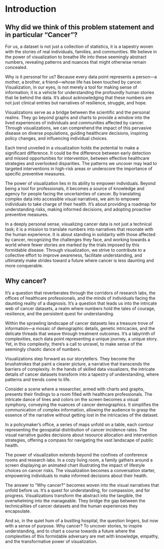 # Introduction

## Why did we think of this problem statement and in particular "Cancer"?

For us, a dataset is not just a collection of statistics, it is a tapestry woven with the stories of real individuals, families, and communities. We believe in the power of visualization to breathe life into these seemingly abstract numbers, revealing patterns and nuances that might otherwise remain concealed.

Why is it personal for us? Because every data point represents a person—a mother, a brother, a friend—whose life has been touched by cancer. Visualization, in our eyes, is not merely a tool for making sense of information; it is a vehicle for understanding the profoundly human stories that lie behind the data. It's about acknowledging that these numbers are not just clinical entries but narratives of resilience, struggle, and hope.

Visualizations serve as a bridge between the scientific and the personal realms. They go beyond graphs and charts to provide a window into the lived experiences of individuals and communities affected by cancer. Through visualizations, we can comprehend the impact of this pervasive disease on diverse populations, guiding healthcare decisions, inspiring policy changes, and influencing individual choices.

Each trend unveiled in a visualization holds the potential to make a significant difference. It could be the difference between early detection and missed opportunities for intervention, between effective healthcare strategies and overlooked disparities. The patterns we uncover may lead to targeted interventions in high-risk areas or underscore the importance of specific preventive measures.

The power of visualization lies in its ability to empower individuals. Beyond being a tool for professionals, it becomes a source of knowledge and agency for people facing the uncertainties of cancer. By translating complex data into accessible visual narratives, we aim to empower individuals to take charge of their health. It's about providing a roadmap for understanding risks, making informed decisions, and adopting proactive preventive measures.

In a deeply personal sense, visualizing cancer data is not just a technical task; it is a mission to translate numbers into narratives that resonate with the human experience. It is about standing in solidarity with those affected by cancer, recognizing the challenges they face, and working towards a world where fewer stories are marked by the trials imposed by this formidable disease. Through visualization, we strive to contribute to a collective effort to improve awareness, facilitate understanding, and ultimately make strides toward a future where cancer is less daunting and more conquerable.

## Why cancer?

It's a question that reverberates through the corridors of research labs, the offices of healthcare professionals, and the minds of individuals facing the daunting reality of a diagnosis. It's a question that leads us into the intricate web of cancer datasets, a realm where numbers hold the tales of courage, resilience, and the persistent quest for understanding.

Within the sprawling landscape of cancer datasets lies a treasure trove of information—a mosaic of demographic details, genetic intricacies, and the delicate threads that weave through treatment outcomes. It's a labyrinth of complexities, each data point representing a unique journey, a unique story. Yet, in this complexity, there's a call to unravel, to make sense of the seemingly chaotic dance of numbers.

Visualizations step forward as our storytellers. They become the brushstrokes that paint a clearer picture, a narrative that transcends the barriers of complexity. In the hands of skilled data visualizers, the intricate details of cancer datasets transform into a tapestry of understanding, where patterns and trends come to life.

Consider a scene where a researcher, armed with charts and graphs, presents their findings to a room filled with healthcare professionals. The intricate dance of lines and colors on the screen becomes a visual symphony, conveying the nuances of cancer demographics. It simplifies the communication of complex information, allowing the audience to grasp the essence of the narrative without getting lost in the intricacies of the dataset.

In a policymaker's office, a series of maps unfold on a table, each contour representing the geospatial distribution of cancer incidence rates. The visual narrative guides decisions about resource allocation and intervention strategies, offering a compass for navigating the vast landscape of public health.

The power of visualization extends beyond the confines of conference rooms and research labs. In a cozy living room, a family gathers around a screen displaying an animated chart illustrating the impact of lifestyle choices on cancer risks. The visualization becomes a conversation starter, empowering individuals to make informed decisions about their health.

The answer to "Why cancer?" becomes woven into the visual narratives that unfold before us. It's a quest for understanding, for compassion, and for progress. Visualizations transform the abstract into the tangible, the overwhelming into the manageable. They bridge the gap between the technicalities of cancer datasets and the human experiences they encapsulate.

And so, in the quiet hum of a bustling hospital, the question lingers, but now with a sense of purpose. Why cancer? To uncover stories, to inspire understanding, and to chart a course towards a future where the complexities of this formidable adversary are met with knowledge, empathy, and the transformative power of visualization.
